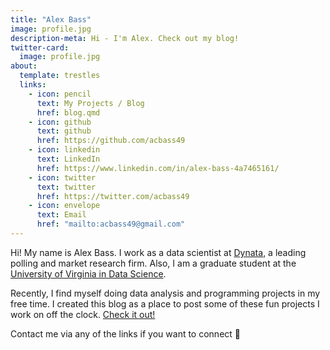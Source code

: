 ```yaml
---
title: "Alex Bass"
image: profile.jpg
description-meta: Hi - I'm Alex. Check out my blog!
twitter-card: 
  image: profile.jpg
about:
  template: trestles
  links:
    - icon: pencil
      text: My Projects / Blog
      href: blog.qmd
    - icon: github
      text: github
      href: https://github.com/acbass49
    - icon: linkedin
      text: LinkedIn
      href: https://www.linkedin.com/in/alex-bass-4a7465161/
    - icon: twitter
      text: twitter
      href: https://twitter.com/acbass49
    - icon: envelope
      text: Email
      href: "mailto:acbass49@gmail.com"
---
```


Hi! My name is Alex Bass. I work as a data scientist at [Dynata](https://www.dynata.com/), a leading polling and market research firm. Also, I am a graduate student at the [University of Virginia in Data Science](https://datascience.virginia.edu/).

Recently, I find myself doing data analysis and programming projects in my free time. I created this blog as a place to post some of these fun projects I work on off the clock. [Check it out!](blog.qmd)

Contact me via any of the links if you want to connect 🙂
